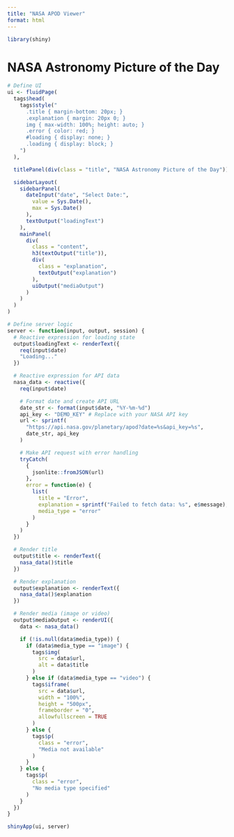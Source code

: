 ```yaml
---
title: "NASA APOD Viewer"
format: html
---
```


```r
library(shiny)
```

# NASA Astronomy Picture of the Day

```r
# Define UI
ui <- fluidPage(
  tags$head(
    tags$style("
      .title { margin-bottom: 20px; }
      .explanation { margin: 20px 0; }
      img { max-width: 100%; height: auto; }
      .error { color: red; }
      #loading { display: none; }
      .loading { display: block; }
    ")
  ),

  titlePanel(div(class = "title", "NASA Astronomy Picture of the Day")),

  sidebarLayout(
    sidebarPanel(
      dateInput("date", "Select Date:",
        value = Sys.Date(),
        max = Sys.Date()
      ),
      textOutput("loadingText")
    ),
    mainPanel(
      div(
        class = "content",
        h3(textOutput("title")),
        div(
          class = "explanation",
          textOutput("explanation")
        ),
        uiOutput("mediaOutput")
      )
    )
  )
)

# Define server logic
server <- function(input, output, session) {
  # Reactive expression for loading state
  output$loadingText <- renderText({
    req(input$date)
    "Loading..."
  })

  # Reactive expression for API data
  nasa_data <- reactive({
    req(input$date)

    # Format date and create API URL
    date_str <- format(input$date, "%Y-%m-%d")
    api_key <- "DEMO_KEY" # Replace with your NASA API key
    url <- sprintf(
      "https://api.nasa.gov/planetary/apod?date=%s&api_key=%s",
      date_str, api_key
    )

    # Make API request with error handling
    tryCatch(
      {
        jsonlite::fromJSON(url)
      },
      error = function(e) {
        list(
          title = "Error",
          explanation = sprintf("Failed to fetch data: %s", e$message),
          media_type = "error"
        )
      }
    )
  })

  # Render title
  output$title <- renderText({
    nasa_data()$title
  })

  # Render explanation
  output$explanation <- renderText({
    nasa_data()$explanation
  })

  # Render media (image or video)
  output$mediaOutput <- renderUI({
    data <- nasa_data()

    if (!is.null(data$media_type)) {
      if (data$media_type == "image") {
        tags$img(
          src = data$url,
          alt = data$title
        )
      } else if (data$media_type == "video") {
        tags$iframe(
          src = data$url,
          width = "100%",
          height = "500px",
          frameborder = "0",
          allowfullscreen = TRUE
        )
      } else {
        tags$p(
          class = "error",
          "Media not available"
        )
      }
    } else {
      tags$p(
        class = "error",
        "No media type specified"
      )
    }
  })
}

shinyApp(ui, server)
```
